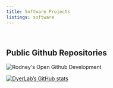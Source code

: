 ```yaml
---
title: Software Projects
listings: software
---
```


<p>&nbsp;</p>

## Public Github Repositories

<img src="https://ghchart.rshah.org/dyerlab" alt="Rodney's Open Github Development" />

[![DyerLab's GitHub stats](https://github-readme-stats.vercel.app/api?username=dyerlab&count_private=true&show_icons=true&hide_title=true&hide=contribs)](https://github.com/anuraghazra/github-readme-stats)




